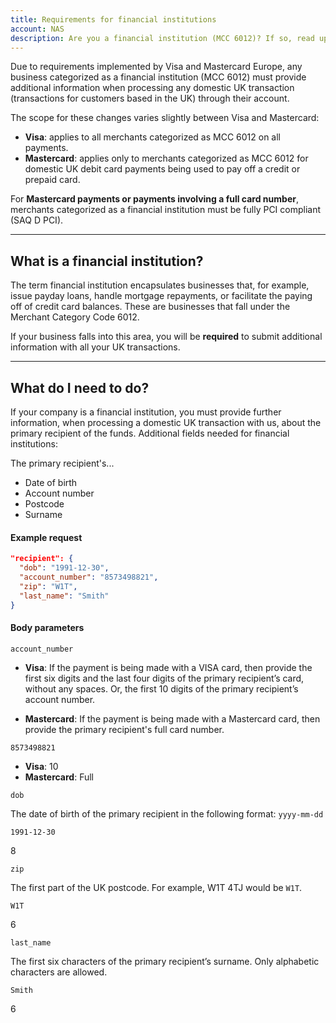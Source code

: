 ```yaml
---
title: Requirements for financial institutions
account: NAS
description: Are you a financial institution (MCC 6012)? If so, read up on Visa and Mastercard's requirements.
---
```


Due to requirements implemented by Visa and Mastercard Europe, any business categorized as a financial institution (MCC 6012) must provide additional information when processing any domestic UK transaction (transactions for customers based in the UK) through their account.

The scope for these changes varies slightly between Visa and Mastercard:

- **Visa**: applies to all merchants categorized as MCC 6012 on all payments.
- **Mastercard**: applies only to merchants categorized as MCC 6012 for domestic UK debit card payments being used to pay off a credit or prepaid card.

<TipBox variant="info">

For **Mastercard payments or payments involving a full card number**, merchants categorized as a financial institution must be fully PCI compliant (SAQ D PCI).

</TipBox>

---

## What is a financial institution?

The term financial institution encapsulates businesses that, for example, issue payday loans, handle mortgage repayments, or facilitate the paying off of credit card balances. These are businesses that fall under the Merchant Category Code 6012.

If your business falls into this area, you will be **required** to submit additional information with all your UK transactions.

---

## What do I need to do?

If your company is a financial institution, you must provide further information, when processing a domestic UK transaction with us, about the primary recipient of the funds. Additional fields needed for financial institutions:

The primary recipient's...

- Date of birth
- Account number
- Postcode
- Surname

#### Example request

```json
"recipient": {
  "dob": "1991-12-30",
  "account_number": "8573498821",
  "zip": "W1T",
  "last_name": "Smith"
}
```
#### Body parameters

<Table>
<TableHead headers={['Field name', 'Descripttion', 'Example', 'Length']} />
<TableBody>
<TableRow>
<TableCell>

`account_number`	

<StatusTag type="required" />

<TypeTag type="string" />

</TableCell>
<TableCell>

- **Visa**: If the payment is being made with a VISA card, then provide the first six digits and the last four digits of the primary recipient’s card, without any spaces. Or, the first 10 digits of the primary recipient’s account number.

- **Mastercard**: If the payment is being made with a Mastercard card, then provide the primary recipient's full card number.

</TableCell>
<TableCell>

`8573498821`	

</TableCell>
<TableCell>

- **Visa**: 10
- **Mastercard**: Full

</TableCell>
</TableRow>
<TableRow>
<TableCell>

`dob`	

<StatusTag type="required" />

<TypeTag type="string" />

</TableCell>
<TableCell>

The date of birth of the primary recipient in the following format: `yyyy-mm-dd`

</TableCell>
<TableCell>

`1991-12-30`

</TableCell>
<TableCell>

8

</TableCell>
</TableRow>
<TableRow>
<TableCell>

`zip`	

<StatusTag type="required" />

<TypeTag type="string" />

</TableCell>
<TableCell>

The first part of the UK postcode. For example, W1T 4TJ would be `W1T`.	

</TableCell>
<TableCell>

`W1T`	

</TableCell>
<TableCell>

6

</TableCell>
</TableRow>
<TableRow>
<TableCell>

`last_name`	

<StatusTag type="required" />

<TypeTag type="string" />

</TableCell>
<TableCell>

The first six characters of the primary recipient’s surname. Only alphabetic characters are allowed.	

</TableCell>
<TableCell>

`Smith`

</TableCell>
<TableCell>

6

</TableCell>
</TableRow>
</TableBody>
</Table>